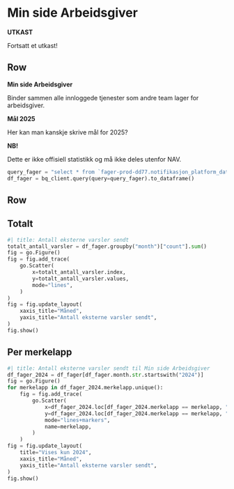 # Min side Arbeidsgiver

::: {.valuebox color="danger"}
**UTKAST**

Fortsatt et utkast!
:::

## Row

::: {.valuebox color="light"}
**Min side Arbeidsgiver**

Binder sammen alle innloggede tjenester som andre team lager for arbeidsgiver.
:::

::: {.valuebox color="light"}
**Mål 2025**

Her kan man kanskje skrive mål for 2025?
:::

::: {.valuebox color="warning"}
**NB!**

Dette er ikke offisiell statistikk og må ikke deles utenfor NAV.
:::

```python
query_fager = "select * from `fager-prod-dd77.notifikasjon_platform_dataset.fager_til_po_felles_dashboard`"
df_fager = bq_client.query(query=query_fager).to_dataframe()
```

## Row

::: {.panel-tabset}

## Totalt
```python
#| title: Antall eksterne varsler sendt
totalt_antall_varsler = df_fager.groupby("month")["count"].sum()
fig = go.Figure()
fig = fig.add_trace(
    go.Scatter(
        x=totalt_antall_varsler.index,
        y=totalt_antall_varsler.values,
        mode="lines",
    )
)
fig = fig.update_layout(
    xaxis_title="Måned",
    yaxis_title="Antall eksterne varsler sendt",
)
fig.show()
```

## Per merkelapp
```python
#| title: Antall eksterne varsler sendt til Min side Arbeidsgiver
df_fager_2024 = df_fager[df_fager.month.str.startswith("2024")]
fig = go.Figure()
for merkelapp in df_fager_2024.merkelapp.unique():
    fig = fig.add_trace(
        go.Scatter(
            x=df_fager_2024.loc[df_fager_2024.merkelapp == merkelapp, "month"],
            y=df_fager_2024.loc[df_fager_2024.merkelapp == merkelapp, "count"],
            mode="lines+markers",
            name=merkelapp,
        )
    )
fig = fig.update_layout(
    title="Vises kun 2024",
    xaxis_title="Måned",
    yaxis_title="Antall eksterne varsler sendt",
)
fig.show()
```

:::

